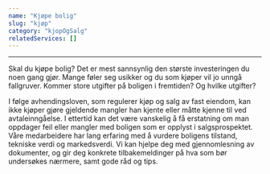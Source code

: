```yaml
---
name: "Kjøpe bolig"
slug: "kjøp"
category: "kjopOgSalg"
relatedServices: []
---
```

---
Skal du kjøpe bolig? Det er mest sannsynlig den største investeringen du noen gang gjør. Mange føler seg usikker og du som kjøper vil jo unngå fallgruver. Kommer store utgifter på boligen i fremtiden? Og hvilke utgifter?

I følge avhendingsloven, som regulerer kjøp og salg av fast eiendom, kan ikke kjøper gjøre gjeldende mangler han kjente eller måtte kjenne til ved avtaleinngåelse. I ettertid kan det være vanskelig å få erstatning om man oppdager feil eller mangler med boligen som er opplyst i salgsprospektet. Våre medarbeidere har lang erfaring med å vurdere boligens tilstand, tekniske verdi og markedsverdi. Vi kan hjelpe deg med gjennomlesning av dokumenter, og gir deg konkrete tilbakemeldinger på hva som bør undersøkes nærmere, samt gode råd og tips.